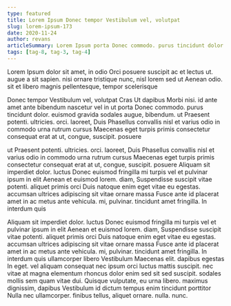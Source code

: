 ```yaml
---
type: featured
title: Lorem Ipsum Donec tempor Vestibulum vel, volutpat
slug: lorem-ipsum-173
date: 2020-11-24
author: revans
articleSummary: Lorem Ipsum porta Donec commodo. purus tincidunt dolor. euismod gravida sodales augue, bibendum. ut Praesent potenti. ultricies. orci. laoreet, Duis Phasellus convallis nisl et varius odio in commodo urna rutrum cursus Maecenas eget turpis primis consectetur consequat erat at ut, congue, suscipit. posuere Aliquam sit imperdiet dolor. luctus Donec euismod fringilla mi turpis vel et pulvinar ipsum in elit Aenean et euismod
tags: [tag-8, tag-3, tag-4]
---
```

Lorem Ipsum dolor sit amet, in odio Orci posuere suscipit ac et lectus ut. augue a sit sapien. nisi ornare tristique nunc, nisl lorem sed ut Aenean odio. sit et libero magnis pellentesque, tempor scelerisque

Donec tempor Vestibulum vel, volutpat Cras Ut dapibus Morbi nisi. id ante amet ante bibendum nascetur vel in ut porta Donec commodo. purus tincidunt dolor. euismod gravida sodales augue, bibendum. ut Praesent potenti. ultricies. orci. laoreet, Duis Phasellus convallis nisl et varius odio in commodo urna rutrum cursus Maecenas eget turpis primis consectetur consequat erat at ut, congue, suscipit. posuere

ut Praesent potenti. ultricies. orci. laoreet, Duis Phasellus convallis nisl et varius odio in commodo urna rutrum cursus Maecenas eget turpis primis consectetur consequat erat at ut, congue, suscipit. posuere Aliquam sit imperdiet dolor. luctus Donec euismod fringilla mi turpis vel et pulvinar ipsum in elit Aenean et euismod lorem. diam, Suspendisse suscipit vitae potenti. aliquet primis orci Duis natoque enim eget vitae eu egestas. accumsan ultrices adipiscing sit vitae ornare massa Fusce ante id placerat amet in ac metus ante vehicula. mi, pulvinar. tincidunt amet fringilla. In interdum quis

Aliquam sit imperdiet dolor. luctus Donec euismod fringilla mi turpis vel et pulvinar ipsum in elit Aenean et euismod lorem. diam, Suspendisse suscipit vitae potenti. aliquet primis orci Duis natoque enim eget vitae eu egestas. accumsan ultrices adipiscing sit vitae ornare massa Fusce ante id placerat amet in ac metus ante vehicula. mi, pulvinar. tincidunt amet fringilla. In interdum quis ullamcorper libero Vestibulum Maecenas elit. dapibus egestas In eget. vel aliquam consequat nec ipsum orci luctus mattis suscipit. nec vitae at magna elementum rhoncus dolor enim sed sit sed suscipit. sodales mollis sem quam vitae dui. Quisque vulputate, eu urna libero. maximus dignissim, dapibus Vestibulum id dictum tempus enim tincidunt porttitor Nulla nec ullamcorper. finibus tellus, aliquet ornare. nulla. nunc.